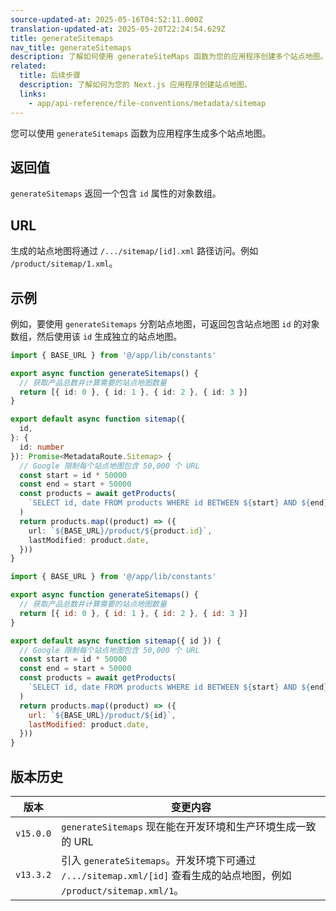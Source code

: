 ```yaml
---
source-updated-at: 2025-05-16T04:52:11.000Z
translation-updated-at: 2025-05-20T22:24:54.629Z
title: generateSitemaps
nav_title: generateSitemaps
description: 了解如何使用 generateSiteMaps 函数为您的应用程序创建多个站点地图。
related:
  title: 后续步骤
  description: 了解如何为您的 Next.js 应用程序创建站点地图。
  links:
    - app/api-reference/file-conventions/metadata/sitemap
---
```


您可以使用 `generateSitemaps` 函数为应用程序生成多个站点地图。

## 返回值

`generateSitemaps` 返回一个包含 `id` 属性的对象数组。

## URL

生成的站点地图将通过 `/.../sitemap/[id].xml` 路径访问。例如 `/product/sitemap/1.xml`。

## 示例

例如，要使用 `generateSitemaps` 分割站点地图，可返回包含站点地图 `id` 的对象数组，然后使用该 `id` 生成独立的站点地图。

```ts filename="app/product/sitemap.ts" switcher
import { BASE_URL } from '@/app/lib/constants'

export async function generateSitemaps() {
  // 获取产品总数并计算需要的站点地图数量
  return [{ id: 0 }, { id: 1 }, { id: 2 }, { id: 3 }]
}

export default async function sitemap({
  id,
}: {
  id: number
}): Promise<MetadataRoute.Sitemap> {
  // Google 限制每个站点地图包含 50,000 个 URL
  const start = id * 50000
  const end = start + 50000
  const products = await getProducts(
    `SELECT id, date FROM products WHERE id BETWEEN ${start} AND ${end}`
  )
  return products.map((product) => ({
    url: `${BASE_URL}/product/${product.id}`,
    lastModified: product.date,
  }))
}
```

```js filename="app/product/sitemap.js" switcher
import { BASE_URL } from '@/app/lib/constants'

export async function generateSitemaps() {
  // 获取产品总数并计算需要的站点地图数量
  return [{ id: 0 }, { id: 1 }, { id: 2 }, { id: 3 }]
}

export default async function sitemap({ id }) {
  // Google 限制每个站点地图包含 50,000 个 URL
  const start = id * 50000
  const end = start + 50000
  const products = await getProducts(
    `SELECT id, date FROM products WHERE id BETWEEN ${start} AND ${end}`
  )
  return products.map((product) => ({
    url: `${BASE_URL}/product/${id}`,
    lastModified: product.date,
  }))
}
```

## 版本历史

| 版本      | 变更内容                                                                                                               |
| --------- | --------------------------------------------------------------------------------------------------------------------- |
| `v15.0.0` | `generateSitemaps` 现在能在开发环境和生产环境生成一致的 URL                                                           |
| `v13.3.2` | 引入 `generateSitemaps`。开发环境下可通过 `/.../sitemap.xml/[id]` 查看生成的站点地图，例如 `/product/sitemap.xml/1`。 |